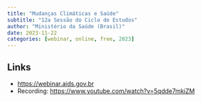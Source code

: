 ```yaml
---
title: "Mudanças Climáticas e Saúde"
subtitle: "12a Sessão do Ciclo de Estudos"
author: "Ministério da Saúde (Brasil)"
date: 2023-11-22
categories: [webinar, online, free, 2023]
---
```


## Links

-   <https://webinar.aids.gov.br>
-   Recording: <https://www.youtube.com/watch?v=5qdde7mkiZM>
